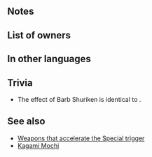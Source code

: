 {{Weapon Infobox
|tagid=SID_暗殺手裏剣
|weaponType=Dagger
|weaponName={{PAGENAME}}
|might=8
|range=2
|effect=Accelerates Special trigger (cooldown count-1).<br>After combat, if unit attacked, inflicts Def/Res-5 on target and foes within 2 spaces of target through their next actions.
|cooldown=-1
|cost=200
|exclusive=0
|statModifiers=0,8,0,0,0
|next=Barb Shuriken+
|promotionRarity=5
|promotionTier=1
|required=Steel Dagger
|properties=random_owner
}}
==Notes==
{{IfUnitAttacked}}
{{Penalties}}

==List of owners==
{{Skill Hero List}}

==In other languages==
{{OtherLanguages
|japanese=暗殺手裏剣
|german=Shaken
|spanishEU=Shuriken púas
|spanishLA=Shuriken púas
|french=Shuriken acéré
|italian=Shaken
|chineseTW=暗殺手裏劍
|portuguese=Shuriken farpa
}}
==Trivia==
* The effect of Barb Shuriken is identical to {{Wt|Kagami Mochi}}<!-- —the only difference between these weapons is that Barb Shuriken may be used by randomly generated units -->.

==See also==
* [[Weapons that accelerate the Special trigger]]
* [[Kagami Mochi]]
{{Weapons Navbox}}